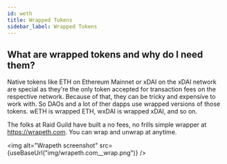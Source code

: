 ```yaml
---
id: weth
title: Wrapped Tokens
sidebar_label: Wrapped Tokens
---
```



## What are wrapped tokens and why do I need them?

Native tokens like ETH on Ethereum Mainnet or xDAI on the xDAI network are special as they're the only token accepted for transaction fees on the respective network. Because of that, they can be tricky and expensive to work with. So DAOs and a lot of ther dapps use wrapped versions of those tokens. wETH is wrapped ETH, wxDAI is wrapped xDAI, and so on.

The folks at Raid Guild have built a no fees, no frills simple wrapper at https://wrapeth.com. You can wrap and unwrap at anytime.

<img alt="Wrapeth screenshot" src={useBaseUrl("img/wrapeth.com__wrap.png")} />

